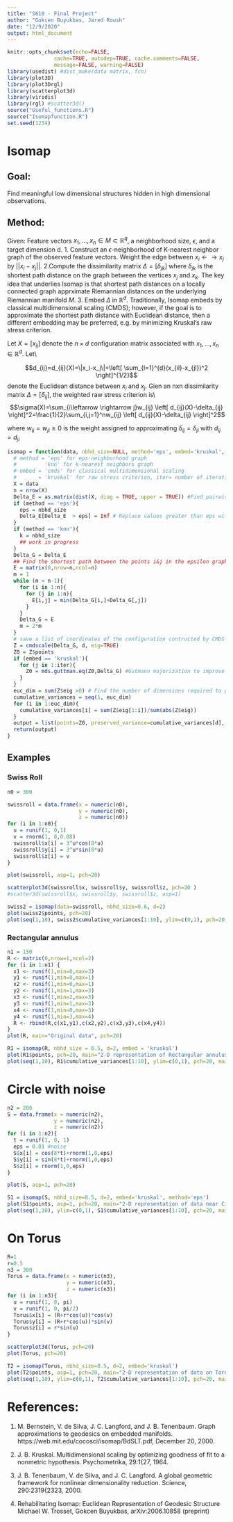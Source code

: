 ---
title: "S610 - Final Project"
author: "Gokcen Buyukbas, Jared Roush"
date: "12/9/2020"
output: html_document
---

```{r setup, include=FALSE}
knitr::opts_chunk$set(echo=FALSE,
               cache=TRUE, autodep=TRUE, cache.comments=FALSE,
               message=FALSE, warning=FALSE)
library(usedist) #dist_make(data matrix, fcn)
library(plot3D)
library(plot3Drgl)
library(scatterplot3d) 
library(viridis)
library(rgl) #scatter3d()
source("Useful_functions.R")
source("Isomapfunction.R")
set.seed(1234)
```

# Isomap 

## Goal:
Find meaningful low dimensional structures hidden in high dimensional observations.

## Method:
Given: Feature vectors $x_1,\dots,x_n \in M\subset \mathbb{R}^q$, a neighborhood size, $\epsilon$, and a target dimension d.
1. Construct an $\epsilon$-neighborhood of K-nearest neighbor graph of the observed feature vectors. Weight the edge between $x_i\leftarrow \rightarrow x_j$ by $\left| |x_i-x_j|\right|$.
2.Compute the dissimilarity matrix $\Delta=[\delta_{jk}]$ where $\delta_{jk}$ is the shortest path distance on the graph between the vertices $x_j$ and $x_k$. The key idea that underlies Isomap is that shortest path distances on a locally connected graph apprximate Riemannian distances on the underlying Riemannian manifold $M$.
3. Embed $\Delta$ in $\mathbb{R}^d$. Traditionally, Isomap embeds by classical multidimensional scaling (CMDS); however, if the goal is to approximate the shortest path distance with Euclidean distance, then a different embedding may be preferred, e.g. by minimizing Kruskal's raw stress criterion.

Let $X=[x_{ij}]$ denote the $n \times d$ configuration matrix associated with $x_1,\dots{},x_n\in \mathbb{R}^d$. Let\\

$$d_{ij}=d_{ij}(X)=\|x_i-x_j\|=\left[ \sum_{l=1}^{d}(x_{il}-x_{jl})^2 \right]^{1/2}$$
denote the Euclidean distance between $x_i$ and $x_j$. Gien an nxn dissimilarity matrix $\Delta=[\delta_{ij}]$, the weighted raw stress criterion is\\
$$\sigma(X)=\sum_{i\leftarrow \rightarrow j}w_{ij} \left[ d_{ij}(X)-\delta_{ij}  \right]^2=\frac{1}{2}\sum_{i,j=1}^nw_{ij} \left[ d_{ij}(X)-\delta_{ij}  \right]^2$$

 where $w_{ij}=w_{ji}\geq 0$ is the weight assigned to approximating $\delta_{ij}=\delta_{ji}$ with $d_{ij}=d_{ji}$

```{r, echo=TRUE}

isomap = function(data, nbhd_size=NULL, method='eps', embed='kruskal', d, iter=30){
  # method = 'eps' for eps-neighborhood graph 
  #         'knn' for k-nearest neighbors graph
  # embed = 'cmds' for classical multidimensional scaling
  #       = 'kruskal' for raw stress criterion, iter= number of iterations for the optimization
  X = data
  n = nrow(X)
  Delta_E = as.matrix(dist(X, diag = TRUE, upper = TRUE)) #Find pairwise straight line distances 
  if (method == 'eps'){
    eps = nbhd_size
    Delta_E[Delta_E  > eps] = Inf # Replace values greater than eps with infinity
  }
  if (method == 'knn'){
    k = nbhd_size
    ## work in progress
  }
  Delta_G = Delta_E
  ## Find the shortest path between the points i&j in the epsilon graph
  E = matrix(0,nrow=n,ncol=n) 
  m = 1
  while (m < n-1){
    for (i in 1:n){
      for (j in 1:n){
        E[i,j] = min(Delta_G[i,]+Delta_G[,j])
      }
    }
    Delta_G = E
    m = 2*m
  }
  # save a list of coordinates of the configuration contructed by CMDS and the eigenvalues corresponding to each dimension
  Z = cmdscale(Delta_G, d, eig=TRUE) 
  Z0 = Z$points
  if (embed == 'kruskal'){
    for (j in 1:iter){
      Z0 = mds.guttman.eq(Z0,Delta_G) #Gutmann majorization to improve the embedding
    } 
  }
  euc_dim = sum(Z$eig >0) # Find the number of dimensions required to preserve the euclidean structure of Delta_G
  cumulative_variances = seq(1, euc_dim)
  for (i in 1:euc_dim){
    cumulative_variances[i] = sum(Z$eig[1:i])/sum(abs(Z$eig))
  }
  output = list(points=Z0, preserved_variance=cumulative_variances[d], cumulative_variances = cumulative_variances) 
  return(output)
}
```


## Examples

### Swiss Roll
```{r}
n0 = 300

swissroll = data.frame(x = numeric(n0),
                       y = numeric(n0),
                       z = numeric(n0))
for (i in 1:n0){
  u = runif(1, 0,1)
  v = rnorm(1, 0,0.08)
  swissroll$x[i] = 3^u*cos(8*u)
  swissroll$y[i] = 3^u*sin(8*u)
  swissroll$z[i] = v
}
```
```{r}

plot(swissroll, asp=1, pch=20)

scatterplot3d(swissroll$x, swissroll$y, swissroll$z, pch=20 )
#scatter3d(swissroll$x, swissroll$y, swissroll$z, asp=1)

swiss2 = isomap(data=swissroll, nbhd_size=0.6, d=2)
plot(swiss2$points, pch=20)
plot(seq(1,10), swiss2$cumulative_variances[1:10], ylim=c(0,1), pch=20, main="Preserved variances vs dimension (cumulative)")
```

### Rectangular annulus

```{r}
n1 = 150
R <- matrix(0,nrow=1,ncol=2)
for (i in 1:n1) {
  x1 <- runif(1,min=0,max=3)
  y1 <- runif(1,min=0,max=1)
  x2 <- runif(1,min=0,max=1)
  y2 <- runif(1,min=1,max=3)
  x3 <- runif(1,min=2,max=3)
  y3 <- runif(1,min=1,max=3)
  x4 <- runif(1,min=0,max=3)
  y4 <- runif(1,min=3,max=4)
  R <- rbind(R,c(x1,y1),c(x2,y2),c(x3,y3),c(x4,y4))
}
plot(R, main="Original data", pch=20)

R1 = isomap(R, nbhd_size = 0.5, d=2, embed = 'kruskal')
plot(R1$points, pch=20, main="2-D representation of Rectangular annulus")
plot(seq(1,10), R1$cumulative_variances[1:10], ylim=c(0,1), pch=20, main="Preserved variances vs dimension (cumulative)")
```

# Circle with noise

```{r}
n2 = 200
S = data.frame(x = numeric(n2),
               y = numeric(n2),
               z = numeric(n2))
for (i in 1:n2){
  t = runif(1, 0, 1)
  eps = 0.01 #noise
  S$x[i] = cos(8*t)+rnorm(1,0,eps)
  S$y[i] = sin(8*t)+rnorm(1,0,eps)
  S$z[i] = rnorm(1,0,eps)
}

plot(S, asp=1, pch=20)

S1 = isomap(S, nbhd_size=0.5, d=2, embed='kruskal', method='eps')
plot(S1$points, asp=1, pch=20, main="2-D representation of data near Circle")
plot(seq(1,10), ylim=c(0,1), S1$cumulative_variances[1:10], pch=20, main="Preserved variances vs dimension (cumulative)")
```

# On Torus
```{r}
R=1
r=0.5
n3 = 300
Torus = data.frame(x = numeric(n3),
                   y = numeric(n3),
                   z = numeric(n3))
for (i in 1:n3){
  u = runif(1, 0, pi)
  v = runif(1, 0, pi/2)
  Torus$x[i] = (R+r*cos(u))*cos(v)
  Torus$y[i] = (R+r*cos(u))*sin(v)
  Torus$z[i] = r*sin(u)
}

scatterplot3d(Torus, pch=20)
plot(Torus, pch=20)

T2 = isomap(Torus, nbhd_size=0.5, d=2, embed='kruskal')
plot(T2$points, asp=1, pch=20, main="2-D representation of data on Torus")
plot(seq(1,10), ylim=c(0,1), T2$cumulative_variances[1:10], pch=20, main="Preserved variances vs dimension (cumulative)")
```


# References:
1. M. Bernstein, V. de Silva, J. C. Langford, and J. B. Tenenbaum.
Graph approximations to geodesics on embedded manifolds.
https://web.mit.edu/cocosci/isomap/BdSLT.pdf, December 20, 2000.

2. J. B. Kruskal. Multidimensional scaling by optimizing goodness of fit to a nonmetric
hypothesis. Psychometrika, 29:1{27, 1964.

3. J. B. Tenenbaum, V. de Silva, and J. C. Langford. A global geometric framework
for nonlinear dimensionality reduction. Science, 290:2319{2323, 2000.

4. Rehabilitating Isomap: Euclidean Representation of Geodesic Structure
Michael W. Trosset, Gokcen Buyukbas, 	arXiv:2006.10858 (preprint)

